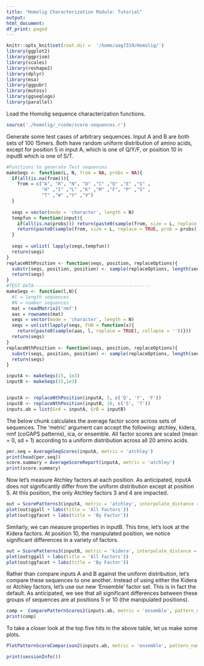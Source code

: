 ```yaml
---
title: "Homolig Characterization Module: Tutorial"
output:
html_document:
df_print: paged
---
```

  
```r
knitr::opts_knit$set(root.dir =  '/home/aag7319/Homolig/')
library(ggplot2)
library(ggprism)
library(scales)
library(reshape2)
library(dplyr)
library(msa)
library(ggpubr)
library(mutoss)
library(ggseqlogo)
library(parallel)
```

Load the Homolig sequence characterization functions. 
```r
source('./homolig/_rcode/score-sequences.r')
```

Generate some test cases of arbitrary sequences. Input A and B are both sets of 100 15mers. Both have random uniform distribution of amino acids, except for position 5 in input A, which is one of Q/Y/F, or position 10 in inputB which is one of S/T. 
```r
#Functions to generate Test sequences 
makeSeqs <- function(L, N, from = NA, probs = NA){
  if(all(is.na(from))){
    from = c("A", "R", "N", "D" ,"C" ,"Q" ,"E" ,"G" ,
             "H" ,"I" ,"L" ,"K" ,"M" ,"F", "P" ,"S" ,
             "T" ,"W" ,"Y" ,"V")
  }
  
  seqs = vector(mode = 'character', length = N)
  tempfun = function(input){
    if(all(is.na(probs))) return(paste0(sample(from, size = L, replace = TRUE), collapse = ''))
    return(paste0(sample(from, size = L, replace = TRUE, prob = probs), collapse = ''))
  }
  
  seqs = unlist( lapply(seqs,tempfun))
  return(seqs)
}
replaceNthPosition <- function(seqs, position, replaceOptions){
  substr(seqs, position, position) <- sample(replaceOptions, length(seqs), replace = TRUE)
  return(seqs)
}
#TEST DATA-------------------------------------------
makeSeqs <- function(l,N){
  #l = length sequences
  #N = number sequences
  mat = readMatrix2('nmf')
  aas = rownames(mat)
  seqs = vector(mode = 'character', length = N)
  seqs = unlist(lapply(seqs, FUN = function(x){
    return(paste0(sample(aas, l, replace = TRUE), collapse = ''))}))
  return(seqs)
}
replaceNthPosition <- function(seqs, position, replaceOptions){
  substr(seqs, position, position) <- sample(replaceOptions, length(seqs), replace = TRUE)
  return(seqs)
}

inputA <- makeSeqs(15, 1e3)
inputB <- makeSeqs(15,1e3)


inputA <- replaceNthPosition(inputA, 5, c('Q', 'Y', 'F'))
inputB <- replaceNthPosition(inputB, 10, c('S', 'T'))
inputs.ab = list(GrA = inputA, GrB = inputB)
```

The below chunk calculates the average factor score across sets of sequences. The 'metric' argument can accept the following: atchley, kidera, nmf (coGAPS patterns), ica, or ensemble. All factor scores are scaled (mean = 0, sd = 1) according to a uniform distribution across all 20 amino acids. 
```r
per.seq = AverageSeqScores(inputA, metric = 'atchley')
print(head(per.seq))
score.summary = AverageScoreReport(inputA, metric = 'atchley')
print(score.summary)

```

Now let's measure Atchley factors at each position. As anticipated, inputA does not significantly differ from the uniform distribution except at position 5. At this position, the only Atchley factors 3 and 4 are impacted. 
```r
out = ScorePatterns3(inputA, metric = 'atchley', interpolate_distance = 15)
plot(out$ggall + labs(title = 'All Factors'))
plot(out$ggfacet + labs(title = 'By Factor'))
```

Similarly, we can measure properties in inputB. This time, let's look at the Kidera factors. At position 10, the manipulated position, we notice significant differences in a variety of factors. 
```r
out = ScorePatterns3(inputB, metric = 'kidera', interpolate_distance = 15)
plot(out$ggall + labs(title = 'All Factors'))
plot(out$ggfacet + labs(title = 'By Factor'))

```

Rather than compare inputs A and B against the uniform distribution, let's compare these sequences to one another. Instead of using either the Kidera or Atchley factors, let's use our new 'Ensemble' factor set. This is in fact the default. As anticipated, we see that all significant differences between these groups of sequences are at positions 5 or 10 (the manipulated positions).

```r
comp =  ComparePatternScores2(inputs.ab, metric = 'ensemble', pattern_names = NA, interpolate_distance = 15)
print(comp)
```

To take a closer look at the top five hits in the above table, let us make some plots.
```r
PlotPatternScoreComparison2(inputs.ab, metric = 'ensemble', pattern_names = NA, interpolate_distance = 15,Factors = head(comp$Factor), Positions = head(comp$Position))
```




```r
print(sessionInfo())
```